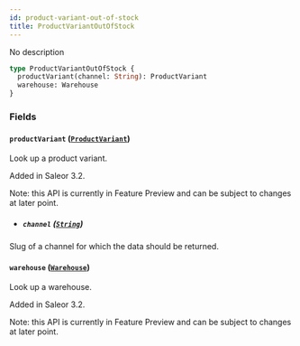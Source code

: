 ```yaml
---
id: product-variant-out-of-stock
title: ProductVariantOutOfStock
---
```


No description

```graphql
type ProductVariantOutOfStock {
  productVariant(channel: String): ProductVariant
  warehouse: Warehouse
}
```

### Fields

#### `productVariant` ([`ProductVariant`](../../../developer/api-reference/objects/product-variant))

Look up a product variant.

Added in Saleor 3.2.

Note: this API is currently in Feature Preview and can be subject to changes at later point.

- ##### `channel` ([`String`](../../../developer/api-reference/scalars/string))

Slug of a channel for which the data should be returned.

#### `warehouse` ([`Warehouse`](../../../developer/api-reference/objects/warehouse))

Look up a warehouse.

Added in Saleor 3.2.

Note: this API is currently in Feature Preview and can be subject to changes at later point.
